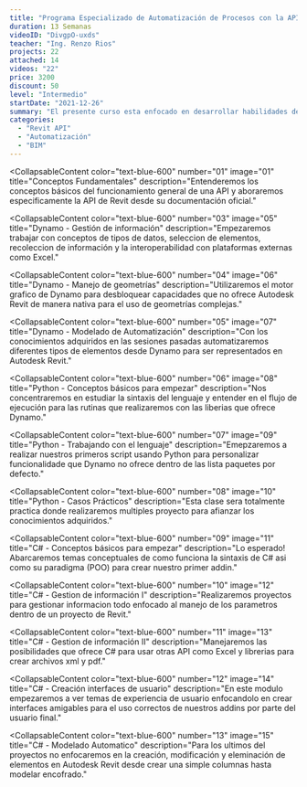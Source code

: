 ```yaml
---
title: "Programa Especializado de Automatización de Procesos con la API de Revit"
duration: 13 Semanas
videoID: "DivgpO-uxds"
teacher: "Ing. Renzo Rios"
projects: 22
attached: 14
videos: "22"
price: 3200
discount: 50
level: "Intermedio"
startDate: "2021-12-26"
summary: "El presente curso esta enfocado en desarrollar habilidades de estrategia en gestión de proyectos de construcción mejorando la productividad de los procesos. Se realizará un acercamiento a las mejores practicas de gestión de proyectos para la implementación exitosa de la automatización procesos y el uso efectivo de tecnologías con casos practicas y reales."
categories:
  - "Revit API"
  - "Automatización"
  - "BIM"
---
```


<CollapsableContent
  color="text-blue-600"
  number="01"
  image="01"
  title="Conceptos Fundamentales"
  description="Entenderemos los conceptos básicos del funcionamiento general de una API y aboraremos especificamente la API de Revit desde su documentación oficial."
>
  <ClassResourse type="video" text="Documentación oficial" />
  <ClassResourse type="video" text="Aplication Program Interface (API)" />
  <ClassResourse type="video" text="Extendiendo funcionalidades de Revit" />
  <ClassResourse type="Document" text="Conceptos básicos de programación" />
  <ClassResourse type="onlineClass" text="Clase Online 01" />
</CollapsableContent>
<CollapsableContent
  color="text-blue-600"
  number="02"
  image="03"
  title="Dynamo: Conceptos Basicos"
  description="En el capitulo abordaremos conceptos de progración grafica, base de Dynamo, y nos introduciremos al interfaz de dynamo hasta crear nuestros primeros scripts."
>
  <ClassResourse type="video" text="Introducción a la programación grafica" />
  <ClassResourse type="video" text="Interfaz de usuario" />
  <ClassResourse type="video" text="Tipos de datos" />
  <ClassResourse type="document" text="Manual de Dynamo" />
  <ClassResourse type="document" text="Hoja de trucos de Dynamo" />
  <ClassResourse type="onlineClass" text="Clase Online 02" />
  <ClassResourse type="onlineClass" text="Clase Online 03" />
</CollapsableContent>

<CollapsableContent
  color="text-blue-600"
  number="03"
  image="05"
  title="Dynamo - Gestión de información"
  description="Empezaremos trabajar con conceptos de tipos de datos, seleccion de elementos, recoleccion de información y la interoperabilidad con plataformas externas como Excel."
>
  <ClassResourse type="video" text="Selección de elementos" />
  <ClassResourse type="video" text="Obtener informacion de elementos" />
  <ClassResourse type="video" text="Modificacion de informacion de elementos" />
  <ClassResourse type="video" text="Filtro de elementos" />
  <ClassResourse type="video" text="Interoperabilidad con Excel" />
  <ClassResourse type="onlineClass" text="Clase Online 04" />
  <ClassResourse type="onlineClass" text="Clase Online 05" />
  <ClassResourse type="task" text="Tarea 01" />
  <ClassResourse type="projects" text="Exportación de metrados" />
</CollapsableContent>

<CollapsableContent
  color="text-blue-600"
  number="04"
  image="06"
  title="Dynamo - Manejo de geometrías"
  description="Utilizaremos el motor grafico de Dynamo para desbloquear capacidades que no ofrece Autodesk Revit de manera nativa para el uso de geometrías complejas."
>
  <ClassResourse type="video" text="Puntos y lineas" />
  <ClassResourse type="video" text="Policurvas y Nurbs" />
  <ClassResourse type="video" text="Superficies" />
  <ClassResourse type="video" text="Solidos" />
  <ClassResourse type="video" text="Operaciones con geometrías" />
  <ClassResourse type="onlineClass" text="Clase Online 06" />
  <ClassResourse type="task" text="Tarea 02" />
</CollapsableContent>

<CollapsableContent
  color="text-blue-600"
  number="05"
  image="07"
  title="Dynamo - Modelado de Automatización"
  description="Con los conocimientos adquiridos en las sesiones pasadas automatizaremos diferentes tipos de elementos desde Dynamo para ser representados en Autodesk Revit."
>
  <ClassResourse type="video" text="Modelado de Muros" />
  <ClassResourse type="video" text="Modelado de Suelos" />
  <ClassResourse type="video" text="Colocación de familias por Puntos" />
  <ClassResourse type="video" text="Trabajando con familias adactativas" />
  <ClassResourse type="onlineClass" text="Clase Online 07" />
  <ClassResourse type="onlineClass" text="Clase Online 08" />
  <ClassResourse type="task" text="Tarea 03" />
  <ClassResourse type="projects" text="Modelado de un proyecto basico" />
</CollapsableContent>

<CollapsableContent
  color="text-blue-600"
  number="06"
  image="08"
  title="Python - Conceptos básicos para empezar"
  description="Nos concentraremos en estudiar la sintaxis del lenguaje y entender en el flujo de ejecución para las rutinas que realizaremos con las liberias que ofrece Dynamo."
>
  <ClassResourse type="video" text="Conceptos de Python" />
  <ClassResourse type="video" text="Tipos de Datos" />
  <ClassResourse type="video" text="Trabajando con Nodo Python Script" />
  <ClassResourse type="document" text="Manual de Python" />
  <ClassResourse type="document" text="Hoja de trucos de Python" />
  <ClassResourse type="onlineClass" text="Clase Online 09" />
</CollapsableContent>

<CollapsableContent
  color="text-blue-600"
  number="07"
  image="09"
  title="Python - Trabajando con el lenguaje"
  description="Emepzaremos a realizar nuestros primeros script usando Python para personalizar funcionalidade que Dynamo no ofrece dentro de las lista paquetes por defecto."
>
  <ClassResourse type="video" text="Operaciones con Python" />
  <ClassResourse type="video" text="Control de flujo con Python" />
  <ClassResourse type="video" text="Trabajando con transacciones" />
  <ClassResourse type="onlineClass" text="Clase Online 10" />
</CollapsableContent>

<CollapsableContent
  color="text-blue-600"
  number="08"
  image="10"
  title="Python - Casos Prácticos"
  description="Esta clase sera totalmente practica donde realizaremos multiples proyecto para afianzar los conocimientos adquiridos."
>
  <ClassResourse type="projects" text="Explorando información del modelo" />
  <ClassResourse type="projects" text="Modelado de elementos" />
  <ClassResourse type="projects" text="Manejando documentacion" />
  <ClassResourse type="task" text="Tarea 04" />
  <ClassResourse type="onlineClass" text="Clase Online 11" />
  <ClassResourse type="onlineClass" text="Clase Online 12" />
</CollapsableContent>

<CollapsableContent
  color="text-blue-600"
  number="09"
  image="11"
  title="C# - Conceptos básicos para empezar"
  description="Lo esperado! Abarcaremos temas conceptuales de como funciona la sintaxis de C# asi como su paradigma (POO) para crear nuestro primer addin."
>
  <ClassResourse type="video" text="Instalacion de Visual Studio" />
  <ClassResourse type="video" text="Programación Orientado a Objetos" />
  <ClassResourse type="video" text="Crear mi primer addin" />
  <ClassResourse type="document" text="Manual de C#" />
  <ClassResourse type="document" text="Hoja de trucos de C#" />
  <ClassResourse type="onlineClass" text="Clase Online 13" />
</CollapsableContent>

<CollapsableContent
  color="text-blue-600"
  number="10"
  image="12"
  title="C# - Gestion de información I"
  description="Realizaremos proyectos para gestionar informacion todo enfocado al manejo de los parametros dentro de un proyecto de Revit."
>
  <ClassResourse type="video" text="Obtener información" />
  <ClassResourse type="video" text="Modificar información" />
  <ClassResourse type="projects" text="Cuantificacion por selección" />
  <ClassResourse type="projects" text="Set ElementId" />
  <ClassResourse type="task" text="Tarea 05" />
  <ClassResourse type="onlineClass" text="Clase Online 14" />
  <ClassResourse type="onlineClass" text="Clase Online 15" />
</CollapsableContent>

<CollapsableContent
  color="text-blue-600"
  number="11"
  image="13"
  title="C# - Gestion de información II"
  description="Manejaremos las posibilidades que ofrece C# para usar otras API como Excel y librerias para crear archivos xml y pdf."
>
  <ClassResourse type="video" text="Trabajar con pdf" />
  <ClassResourse type="video" text="Interoperabilidad con Excel" />
  <ClassResourse type="video" text="Trabajando con archivos xml" />
  <ClassResourse type="projects" text="Metrado de estructuras" />
  <ClassResourse type="projects" text="Reporte Pdf" />
  <ClassResourse type="projects" text="Sets de Navisoworks" />
  <ClassResourse type="onlineClass" text="Clase Online 16" />
  <ClassResourse type="onlineClass" text="Clase Online 17" />
</CollapsableContent>

<CollapsableContent
  color="text-blue-600"
  number="12"
  image="14"
  title="C# - Creación interfaces de usuario"
  description="En este modulo empezaremos a ver temas de experiencia de usuario enfocandolo en crear interfaces amigables para el uso correctos de nuestros addins por parte del usuario final."
>
  <ClassResourse type="video" text="Trabajando con Windows forms" />
  <ClassResourse type="video" text="Trabajando con WPF" />
  <ClassResourse type="video" text="Creando dashboard" />
  <ClassResourse type="projects" text="Pick Information" />
  <ClassResourse type="projects" text="Metrado por fechas" />
  <ClassResourse type="projects" text="Metricas del proyecto" />
  <ClassResourse type="onlineClass" text="Clase Online 18" />
  <ClassResourse type="onlineClass" text="Clase Online 19" />
</CollapsableContent>

<CollapsableContent
  color="text-blue-600"
  number="13"
  image="15"
  title="C# - Modelado Automatico"
  description="Para los ultimos del proyectos no enfocaremos en la creación, modificación y eleminación de elementos en Autodesk Revit desde crear una simple columnas hasta modelar encofrado."
>
  <ClassResourse type="video" text="Modelado de Columnas" />
  <ClassResourse type="video" text="Modelado de Vigas" />
  <ClassResourse type="video" text="Modelado de Losas" />
  <ClassResourse type="video" text="Modelado de Muros" />
  <ClassResourse type="projects" text="Corte de columnas" />
  <ClassResourse type="projects" text="Luminarias desde CAD" />
  <ClassResourse type="projects" text="Referencia por ejes" />
  <ClassResourse type="onlineClass" text="Clase Online 20" />
  <ClassResourse type="onlineClass" text="Clase Online 21" />
</CollapsableContent>
